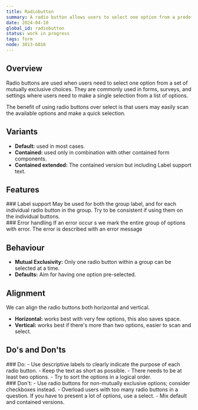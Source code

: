 ```yaml
---
title: Radiobutton
summary: A radio button allows users to select one option from a predefined set of mutually exclusive choices.
date: 2024-04-10
global_id: radiobutton
status: work in progress
tags: form
node: 3013-6016
---
```

## Overview
Radio buttons are used when users need to select one option from a set of mutually exclusive choices. They are commonly used in forms, surveys, and settings where users need to make a single selection from a list of options.

The benefit of using radio buttons over select is that users may easily scan the available options and make a quick selection.

## Variants
- **Default:** used in most cases.
- **Contained:** used only in combination with other contained form components.
- **Contained extended:** The contained version but including Label support text.

<Grid columns={3} gapInline="small">
<Figma node="3024-9506" caption="Default" />
<Figma node="3024-9508" caption="Contained" />
<Figma node="3024-9510" caption="Contained extended" />
</Grid>

## Features
<Grid columns={2} gapInline="small">
    <div>
        ### Label support
        May be used for both the group label, and for each individual radio button in the group.
        Try to be consistent if using them on the individual buttons.
    </div>
    <Figma node="3171-10494" caption="Label support for radio button" />
</Grid>

<Grid columns={2} gapInline="small">
    <div>
        ### Error handling
        If an error occur  s we mark the entire group of options with error. The error is described with an error message
    </div>
    <Figma node="3171-10601" caption="Error handling for radio button" />
</Grid>


## Behaviour
- **Mutual Exclusivity:** Only one radio button within a group can be selected at a time.
- **Defaults:** Aim for having one option pre-selected.



## Alignment
We can align the radio buttons both horizontal and vertical.
- **Horizontal:** works best with very few options, this also saves space.
- **Vertical:** works best if there's more than two options, easier to scan and select.


## Do's and Don'ts

<Grid columns={2} gapInline="small">
<div>
### Do:
- Use descriptive labels to clearly indicate the purpose of each radio button.
- Keep the text as short as possible.
- There needs to be at least two options.
- Try to sort the options in a logical order.
</div>
### Don't:
- Use radio buttons for non-mutually exclusive options; consider checkboxes instead.
- Overload users with too many radio buttons in a question. If you have to present a lot of options, use a select.
- Mix default and contained versions.
</Grid>